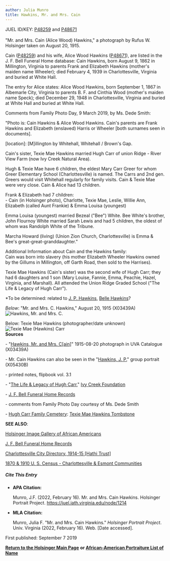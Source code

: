 ```yaml
---
author: Julia Munro
title: Hawkins, Mr. and Mrs. Cain
---
```

JUEL ID/KEY: [P48259](http://juel.iath.virginia.edu/public_person?person=48259 "P48259") and [P48671](http://juel.iath.virginia.edu/public_person?person=48671 "P48671")****[  
](http://juel.iath.virginia.edu/public_person?person=48259 "P48259")****  
"Mr. and Mrs. Cain (Alice Wood) Hawkins," a photograph by Rufus W. Holsinger taken on August 20, 1915.  
  
Cain ([P48259](http://juel.iath.virginia.edu/public_person?person=48259 "P48259")) and his wife, Alice Wood Hawkins ([P48671](http://juel.iath.virginia.edu/public_person?person=48671 "P48671")), are listed in the J. F. Bell Funeral Home database: Cain Hawkins, born August 9, 1862 in Millington, Virginia to parents Frank and Elizabeth Hawkins (mother's maiden name Wheeler); died February 4, 1939 in Charlottesville, Virginia and buried at White Hall.

The entry for Alice states: Alice Wood Hawkins, born September 1, 1867 in Albemarle City, Virginia to parents B. F. and Cinthia Wood (mother's maiden name Speck); died December 29, 1948 in Charlottesville, Virginia and buried at White Hall and buried at White Hall. 

Comments from Family Photo Day, 9 March 2019, by Ms. Dede Smith:

"Photo is: Cain Hawkins & Alice Wood Hawkins. Cain's parents are Frank Hawkins and Elizabeth (enslaved) Harris or Wheeler \[both surnames seen in documents\].

\[location\]: \[M\]illington by Whitehall, Whitehall / Brown's Gap.

Cain's sister, Texie Mae Hawkins married Hugh Carr of union Ridge - River View Farm (now Ivy Creek Natural Area). 

Hugh & Texie Mae have 6 children, the eldest Mary Carr Greer for whom Greer Elementary School (Charlottesville) is named. The Carrs and 2nd gen. Greers would visit Whitehall regularly for family visits. Cain & Texie Mae were very close. Cain & Alice had 13 children.

Frank & Elizabeth had 7 children:  
\- Cain (in Holsinger photo), Charlotte, Texie Mae, Leslie, Willie Ann, Elizabeth (called Aunt Frankie) & Emma Louisa (youngest)

Emma Louisa (youngest) married Bezeal ("Bee") White. Bee White's brother, John Flournoy White married Sarah Lewis and had 5 children, the oldest of whom was Randolph White of the Tribune. 

Marcha Howard (living) (Union Zion Church, Charlottesville) is Emma & Bee's great-great-granddaughter."

Additional Information about Cain and the Hawkins family:  
Cain was born into slavery (his mother Elizabeth Wheeler Hawkins owned by the Gillums in Millington, off Garth Road, then sold to the Harrises). 

Texie Mae Hawkins (Cain's sister) was the second wife of Hugh Carr; they had 6 daughters and 1 son (Mary Louise, Fannie, Emma, Peachie, Hazel, Virginia, and Marshall). All attended the Union Ridge Graded School ("The Life & Legacy of Hugh Carr").

\*To be determined: related to [J. P. Hawkins](http://juel.iath.virginia.edu/node/1307 "J. P. Hawkins"), [Belle Hawkins](http://juel.iath.virginia.edu/node/1308 "Belle Hawkins")?

_Below_: "Mr. and Mrs. C. Hawkins," August 20, 1915 (X03439A)  
![Hawkins, Mr. and Mrs. C.](https://iiif.lib.virginia.edu/iiif/uva-lib:1043550/full/778,561/0/default.jpg "Hawkins, Mr. and Mrs. C.")

Below: Texie Mae Hawkins (photographer/date unknown)  
![Texie Mae (Hawkins) Carr](http://juel.iath.virginia.edu/sites/default/files/media/images/texiemae.jpg "Texie Mae (Hawkins) Carr")  
**Sources**

\- "[Hawkins, Mr. and Mrs. C\[ain\]](http://search.lib.virginia.edu/catalog/uva-lib:1043550#?c=0&m=0&s=0&cv=0&xywh=-125%2C-196%2C4466%2C3311 "Hawkins, Mr. and Mrs. Cain")" 1915-08-20 photograph in UVA Catalogue (X03439A) 

\- Mr. Cain Hawkins can also be seen in the "[Hawkins, J. P.](http://search.lib.virginia.edu/catalog/uva-lib:1048401#?c=0&m=0&s=0&cv=0&xywh=1466%2C-740%2C7114%2C5274 "Hawkins, J. P.")" group portrait (X05430B)

\- printed notes, flipbook vol. 3.1   
  
\- "[The Life & Legacy of Hugh Carr](http://ivycreekfoundation.org/docs/RiverViewFarmHistoryBrochure.pdf "The Life & Legacy of Hugh Carr")," [Ivy Creek Foundation](http://ivycreekfoundation.org/cultural-history "Ivy Creek Foundation") 

\- [J. F. Bell Funeral Home Records](http://www2.vcdh.virginia.edu/afam/raceandplace/perl_scripts/last_names.html "J. F. Bell Funeral Home Records")

\- comments from Family Photo Day courtesy of Ms. Dede Smith

\- [Hugh Carr Family Cemetery](http://www2.vcdh.virginia.edu/cem/db/cemetery/details/CRR/ "Hugh Carr Family Cemetery"): [Texie Mae Hawkins Tombstone](http://www2.vcdh.virginia.edu/cem/db/person/details/CRR:2/ "http://www2.vcdh.virginia.edu/cem/db/person/details/CRR:2/") 

**SEE ALSO**:

[Holsinger Image Gallery of African Americans](http://rwholsingerphotos.org/images.php "Holsinger Image Gallery of African Americans")

[J. F. Bell Funeral Home Records](http://www2.vcdh.virginia.edu/afam/raceandplace/perl_scripts/funeral_search.html "J. F. Bell Funeral Home Database")

[Charlottesville City Directory, 1914-15 \[Hathi Trust\]](https://catalog.hathitrust.org/Record/101954103 "Charlottesville City Directory, 1914-15") 

[1870 & 1910 U. S. Census - Charlottesville & Esmont Communities](http://www2.vcdh.virginia.edu/afam/raceandplace/census/search_both.html "1870 & 1910 U. S. Census: Charlottesville and Esmont Communities")

##### **Cite This Entry**

*   **APA Citation:**
    
    Munro, J.F. (2022, February 16). Mr. and Mrs. Cain Hawkins. Holsinger Portrait Project. https://juel.iath.virginia.edu/node/1214
    
*   **MLA Citation:**
    
    Munro, Julia F. "Mr. and Mrs. Cain Hawkins." _Holsinger Portrait Project_. Univ. Virginia (2022, February 16). Web. \[Date accessed\].
    

  
First published: September 7 2019 

[**Return to the Holsinger Main Page**](http://juel.iath.virginia.edu/node/980) **or [African-American Portraiture List of Name](http://juel.iath.virginia.edu/node/996)**